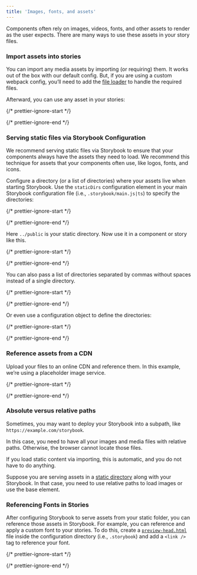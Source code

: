 ```yaml
---
title: 'Images, fonts, and assets'
---
```


Components often rely on images, videos, fonts, and other assets to render as the user expects. There are many ways to use these assets in your story files.

### Import assets into stories

You can import any media assets by importing (or requiring) them. It works out of the box with our default config. But, if you are using a custom webpack config, you’ll need to add the [file loader](https://webpack.js.org/loaders/) to handle the required files.

Afterward, you can use any asset in your stories:

{/* prettier-ignore-start */}

<CodeSnippets path="component-story-static-asset-with-import.md" usesCsf3 csf2Path="configure/images-and-assets#snippet-component-story-static-asset-with-import" />

{/* prettier-ignore-end */}

### Serving static files via Storybook Configuration

We recommend serving static files via Storybook to ensure that your components always have the assets they need to load. We recommend this technique for assets that your components often use, like logos, fonts, and icons.

Configure a directory (or a list of directories) where your assets live when starting Storybook. Use the `staticDirs` configuration element in your main Storybook configuration file (i.e., `.storybook/main.js|ts`) to specify the directories:

{/* prettier-ignore-start */}

<CodeSnippets path="main-config-static-dirs.md" />

{/* prettier-ignore-end */}

Here `../public` is your static directory. Now use it in a component or story like this.

{/* prettier-ignore-start */}

<CodeSnippets path="component-story-static-asset-without-import.md" usesCsf3 csf2Path="configure/images-and-assets#snippet-component-story-static-asset-without-import" />

{/* prettier-ignore-end */}

You can also pass a list of directories separated by commas without spaces instead of a single directory.

{/* prettier-ignore-start */}

<CodeSnippets path="main-config-static-dirs.md" />

{/* prettier-ignore-end */}

Or even use a configuration object to define the directories:

{/* prettier-ignore-start */}

<CodeSnippets path="main-config-static-dirs-with-object.md" />

{/* prettier-ignore-end */}

### Reference assets from a CDN

Upload your files to an online CDN and reference them. In this example, we’re using a placeholder image service.

{/* prettier-ignore-start */}

<CodeSnippets path="component-story-static-asset-cdn.md" usesCsf3 csf2Path="configure/images-and-assets#snippet-component-story-static-asset-cdn" />

{/* prettier-ignore-end */}

### Absolute versus relative paths

Sometimes, you may want to deploy your Storybook into a subpath, like `https://example.com/storybook`.

In this case, you need to have all your images and media files with relative paths. Otherwise, the browser cannot locate those files.

If you load static content via importing, this is automatic, and you do not have to do anything.

Suppose you are serving assets in a [static directory](#serving-static-files-via-storybook-configuration) along with your Storybook. In that case, you need to use relative paths to load images or use the base element.

### Referencing Fonts in Stories

After configuring Storybook to serve assets from your static folder, you can reference those assets in Storybook. For example, you can reference and apply a custom font to your stories. To do this, create a [`preview-head.html`](./story-rendering.md) file inside the configuration directory (i.e., `.storybook`) and add a `<link />` tag to reference your font.

{/* prettier-ignore-start */}

<CodeSnippets path="storybook-preview-head-example.md" />

{/* prettier-ignore-end */}
